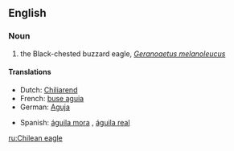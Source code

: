 ==English==

===Noun===
{{en-noun|sg=[[Chilean]] [[eagle]]}}

# the Black-chested buzzard eagle, ''[[Geranoaetus melanoleucus]]''

====Translations====
{{trans-top|the Black-chested buzzard eagle, Geranoaetus melanoleucus}}
*Dutch: [[Chiliarend]] {{m}}
*French: [[buse aguia]]
*German: [[Aguja]]
{{trans-mid}}
*Spanish: [[águila mora]] {{m}}, [[águila real]]
{{trans-bottom}}

[[ru:Chilean eagle]]